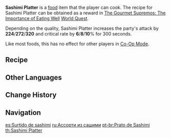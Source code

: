 {{Food Infobox
|id              = 108259
|image           = Item Sashimi Platter.png
|description     = A seafood dish made using fresh ingredients.
|desc_suspicious = This has to be practice dish. The rusty knife-work has ruined the original flavor of the ingredients, nor have the fish scales on the sashimi slices been completely cleaned off. It's... probably not too late to seek professional help...
|desc_basic      = The fish and shellfish are cut into pieces and arranged neatly. The slices have an elegant and tender taste, providing rich and high-quality nutrition. The lingering sweet aftertaste is derived fully from the ingredients' freshness, and every bite is an enjoyment worth closing one's eyes and savoring.
|desc_delicious  = The plate spread before you is like a work of art, almost too beautiful to shatter. The surpassing knife-work has imparted the greatest mouthfeel upon the ingredients possible. The delicate texture, the exquisite springiness, the natural sweetness... it is like something living is leaping inside your mouth ─ straight from the ocean and into your heart.
|type            = ATK-Boosting Dishes
|effectType      = ATK Up
|effect          = Increases all party members' ATK by (var1) and CRIT Rate by (var2)% for 300s.
|eff_att1        = ATK Up
|eff_att2        = CRIT Rate Up
|eff_suspicious1 = 224
|eff_suspicious2 = 6
|eff_basic1      = 272
|eff_basic2      = 8
|eff_delicious1  = 320
|eff_delicious2  = 10
|rarity          = 4
|recipe          = Complete [[The Gourmet Supremos: The Importance of Eating Well]]
|region          = Inazuma
}}

'''Sashimi Platter''' is a [[food]] item that the player can cook. The recipe for Sashimi Platter can be obtained as a reward in [[The Gourmet Supremos: The Importance of Eating Well]] [[World Quest]].

Depending on the quality, Sashimi Platter increases the party's attack by '''224'''/'''272'''/'''320''' and critical rate by '''6'''/'''8'''/'''10'''% for 300 seconds.

Like most foods, this has no effect for other players in [[Co-Op Mode]].

==Recipe==
{{Recipe
|type = Cooking
|Fish = 4
|Shrimp Meat = 4
|Crab = 4
|Radish = 2
|sort = Fish,Shrimp Meat,Crab,Radish
}}

==Other Languages==
{{Other Languages
|en      = Sashimi Platter
|zhs     = 刺身拼盘
|zhs_rm  = cìshēn pīnpán
|zht     = 刺身拼盤
|zht_rm  = cìshēn pīnpán
|zh_tl   = Sashimi Platter
|ja      = 刺身の盛り合わせ
|ja_rm   = Sashimi no Moriawase
|ja_tl   = Sashimi Assortment
|ko      = 모둠 회
|ko_rm   = Modum Hoe
|ko_tl   = Assorted Raw Fish
|es      = Surtido de sashimi
|es_tl   = Sashimi Assortment
|fr      = Assortiment de sashimis
|fr_tl   = Sashimi Selection
|ru      = Ассорти из сашими
|ru_tl   = Assorted Sashimi
|th      = Sashimi Platter
|vi      = Sashimi
|de      = Sashimi-Platte
|de_tl   = Sashimi Platter
|id      = Sashimi Platter
|pt      = Prato de Sashimi
|pt_tl   = Sashimi Platter
}}

==Change History==
{{Change History|2.0}}

==Navigation==
{{Food Navbox}}

[[es:Surtido de sashimi]]
[[ru:Ассорти из сашими]]
[[pt-br:Prato de Sashimi]]
[[th:Sashimi Platter]]